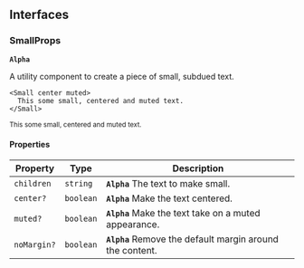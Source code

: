 ## Interfaces

### SmallProps

**`Alpha`**

A utility component to create a piece of small, subdued text.

```tsx
<Small center muted>
  This some small, centered and muted text.
</Small>
```

<Small center muted>
  This some small, centered and muted text.
</Small>

#### Properties

| Property    | Type      | Description                                               |
| ----------- | --------- | --------------------------------------------------------- |
| `children`  | `string`  | **`Alpha`** The text to make small.                       |
| `center?`   | `boolean` | **`Alpha`** Make the text centered.                       |
| `muted?`    | `boolean` | **`Alpha`** Make the text take on a muted appearance.     |
| `noMargin?` | `boolean` | **`Alpha`** Remove the default margin around the content. |
